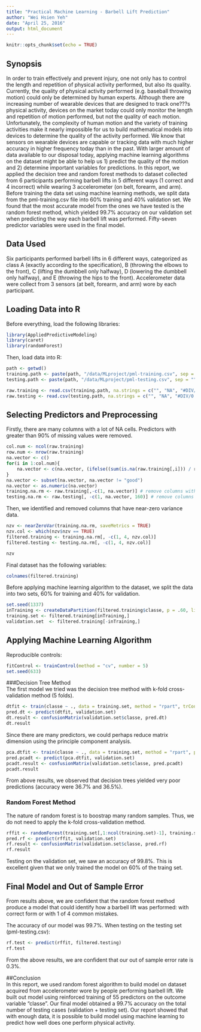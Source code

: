 ```yaml
---
title: "Practical Machine Learning - Barbell Lift Prediction"
author: "Wei Hsien Yeh"
date: "April 25, 2016"
output: html_document
---
```


```r
knitr::opts_chunk$set(echo = TRUE)
```

## Synopsis  
    
In order to train effectively and prevent injury, one not only has to control the length and repetition of physical activity performed, but also its quality.  Currently, the quality of physical activity performed (e.g. baseball throwing motion) could only be determined by human experts.  Although there are increasing number of wearable devices that are designed to track one???s physical activity, devices on the market today could only monitor the length and repetition of motion performed, but not the quality of each motion.  Unfortunately, the complexity of human motion and the variety of training activities make it nearly impossible for us to build mathematical models into devices to determine the quality of the activity performed.  We know that sensors on wearable devices are capable or tracking data with much higher accuracy in higher frequency today than in the past.  With larger amount of data available to our disposal today, applying machine learning algorithms on the dataset might be able to help us 1) predict the quality of the motion and 2) determine important variables for predictions.  In this report, we applied the decision tree and random forest methods to dataset collected from 6 participants performing barbell lifts in 5 different ways (1 correct and 4 incorrect) while wearing 3 accelerometer (on belt, forearm, and arm).  Before training the data set using machine learning methods, we split data from the pml-training.csv file into 60% training and 40% validation set.  We found that the most accurate model from the ones we have tested is the random forest method, which yielded 99.7% accuracy on our validation set when predicting the way each barbell lift was performed.  Fifty-seven predictor variables were used in the final model.        

## Data Used

Six participants performed barbell lifts in 6 different ways, categorized as class A (exactly according to the specification), B (throwing the elbows to the front), C (lifting the dumbbell only halfway), D (lowering the dumbbell only halfway), and E (throwing the hips to the front).  Accelerometer data were collect from 3 sensors (at belt, forearm, and arm) wore by each participant.  

## Loading Data into R    

Before everything, load the following libraries:    
```r
library(AppliedPredictiveModeling)
library(caret)
library(randomForest)
```

Then, load data into R:    
```r
path <- getwd()
training.path <- paste(path, "/data/MLproject/pml-training.csv", sep = "")
testing.path <- paste(path, "/data/MLproject/pml-testing.csv", sep = "")

raw.training <- read.csv(training.path, na.strings = c("", "NA", "#DIV/0!"))
raw.testing <- read.csv(testing.path, na.strings = c("", "NA", "#DIV/0!"))
```  

## Selecting Predictors and Preprocessing

Firstly, there are many columns with a lot of NA cells.  Predictors with greater than 90% of missing values were removed.    
```r
col.num <- ncol(raw.training)
row.num <- nrow(raw.training)
na.vector <- c()
for(i in 1:col.num){
    na.vector <- c(na.vector, (ifelse((sum(is.na(raw.training[,i])) / row.num) < 0.9, "good", i)))
}
na.vector <- subset(na.vector, na.vector != "good")
na.vector <- as.numeric(na.vector)
training.na.rm <- raw.training[,-c(1, na.vector)] # remove columns with excessive NA for the training set
testing.na.rm <- raw.testing[, -c(1, na.vector, 160)] # remove columns with excessive NA for the testing set
```

Then, we identified and removed columns that have near-zero variance data.  
```r
nzv <- nearZeroVar(training.na.rm, saveMetrics = TRUE)
nzv.col <- which(nzv$nzv == TRUE)
filtered.training <- training.na.rm[, -c(1, 4, nzv.col)]
filtered.testing <- testing.na.rm[, -c(1, 4, nzv.col)]
```
```r
nzv
```

Final dataset has the following variables:  
```r
colnames(filtered.training)
```

Before applying machine learning algorithm to the dataset, we split the data into two sets, 60% for training and 40% for validation.   
```r
set.seed(1337)
inTraining <- createDataPartition(filtered.training$classe, p = .60, list = FALSE)
training.set <- filtered.training[inTraining,]
validation.set  <- filtered.training[-inTraining,]
```

## Applying Machine Learning Algorithm  
Reproducible controls:  
```r
fitControl <- trainControl(method = "cv", number = 5)
set.seed(633)
```

###Decision Tree Method  
The first model we tried was the decision tree method with k-fold cross-validation method (5 folds).  
```r
dtfit <- train(classe ~ ., data = training.set, method = "rpart", trControl = fitControl)
pred.dt <- predict(dtfit, validation.set)
dt.result <- confusionMatrix(validation.set$classe, pred.dt)
dt.result
```  

Since there are many predictors, we could perhaps reduce matrix dimension using the principle component analysis.    
```r
pca.dtfit <- train(classe ~ ., data = training.set, method = "rpart", preProcess=c("pca"), trControl = fitControl)
pred.pcadt <- predict(pca.dtfit, validation.set)
pcadt.result <- confusionMatrix(validation.set$classe, pred.pcadt)
pcadt.result
```

From above results, we observed that decision trees yielded very poor predictions (accuracy were 36.7% and 36.5%).  

### Random Forest Method  
The nature of random forest is to boostrap many random samples.  Thus, we do not need to apply the k-fold cross-validation method.  
```r
rffit <- randomForest(training.set[,1:ncol(training.set)-1], training.set[,ncol(training.set)])
pred.rf <- predict(rffit, validation.set)
rf.result <- confusionMatrix(validation.set$classe, pred.rf)
rf.result
```  
Testing on the validation set, we saw an accuracy of 99.8%.  This is excellent given that we only trained the model on 60% of the traing set.  

## Final Model and Out of Sample Error  
From results above, we are confident that the random forest method produce a model that could identify how a barbell lift was performed: with correct form or with 1 of 4 common mistakes.  

The accuracy of our model was 99.7%.  When testing on the testing set (pml-testing.csv):  
```r
rf.test <- predict(rffit, filtered.testing)
rf.test
```  
From the above results, we are confident that our out of sample error rate is 0.3%.  

##Conclusion  
In this report, we used random forest algorithm to build model on dataset acquired from accelerometer wore by people performing barbell lift.  We built out model using reinforced training of 55 predictors on the outcome variable "classe".  Our final model obtained a 99.7% accuracy on the total number of testing cases (validation + testing set).  Our report showed that with enough data, it is possible to build model using machine learning to predict how well does one perform physical activity.  